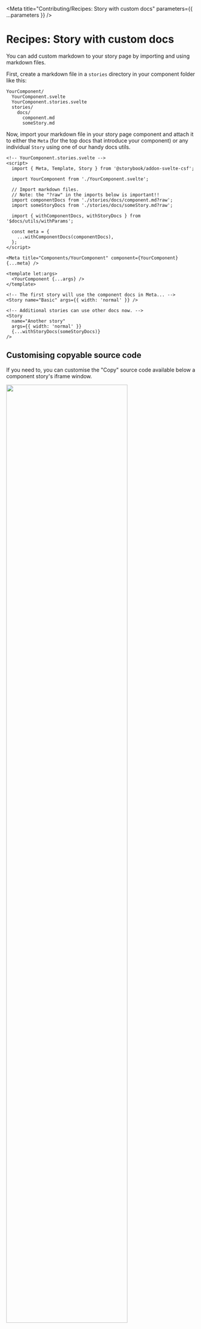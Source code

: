 


<Meta
  title="Contributing/Recipes: Story with custom docs"
  parameters={{ ...parameters }}
/>

# Recipes: Story with custom docs

You can add custom markdown to your story page by importing and using markdown files.

First, create a markdown file in a `stories` directory in your component folder like this:

```
YourComponent/
  YourComponent.svelte
  YourComponent.stories.svelte
  stories/
    docs/
      component.md
      someStory.md
```

Now, import your markdown file in your story page component and attach it to either the `Meta` (for the top docs that introduce your component) or any individual `Story` using one of our handy docs utils.

```svelte
<!-- YourComponent.stories.svelte -->
<script>
  import { Meta, Template, Story } from '@storybook/addon-svelte-csf';

  import YourComponent from './YourComponent.svelte';

  // Import markdown files.
  // Note: the "?raw" in the imports below is important!!
  import componentDocs from './stories/docs/component.md?raw';
  import someStoryDocs from './stories/docs/someStory.md?raw';

  import { withComponentDocs, withStoryDocs } from '$docs/utils/withParams';

  const meta = {
    ...withComponentDocs(componentDocs),
  };
</script>

<Meta title="Components/YourComponent" component={YourComponent} {...meta} />

<template let:args>
  <YourComponent {...args} />
</template>

<!-- The first story will use the component docs in Meta... -->
<Story name="Basic" args={{ width: 'normal' }} />

<!-- Additional stories can use other docs now. -->
<Story
  name="Another story"
  args={{ width: 'normal' }}
  {...withStoryDocs(someStoryDocs)}
/>
```

## Customising copyable source code

If you need to, you can customise the "Copy" source code available below a component story's iframe window.

<img className="feature" src={SourceCodeImg} width="80%" />

First, add a snippet file in a `stories` directory in your component folder like this:

```
YourComponent/
  YourComponent.svelte
  YourComponent.stories.svelte
  stories/
    snippets/
      default.svelte
```

Now, import your snippet file in your story page component and attach it to any individual `Story` using our docs utils.

```svelte
<script>
  import { Meta, Template, Story } from '@storybook/addon-svelte-csf';

  import YourComponent from './YourComponent.svelte';

  // Import snippet file.
  // Note: the "?raw" in the import below is important!!
  import defaultSource from './stories/snippets/default.svelte?raw';

  import { withSource } from '$docs/utils/withParams';

  const meta = {
    title: 'Components/YourComponent',
    component: YourComponent,
  };
</script>

<meta {...meta} />

<template let:args>
  <YourComponent {...args} />
</template>

<!-- Pass source in inside an object keyed by your snippet's language, e.g., svelte, scss, etc. -->
<Story
  name="Basic"
  args={{ width: 'normal' }}
  {...withSource({ svelte: defaultSnippet })}
/>
```

> **Pro tip:** If you pass your source code in directly, the code won't change prop values when users play with Storybook's built-in [controls panel](https://storybook.js.org/docs/svelte/essentials/controls), so it's best to start with a default example using the generated source code.

If you're adding source code AND custom docs to a story, you can chain `withSource` and `withComponentDocs` like this:

```svelte
<!-- ... -->

<Story
  name="Extra wide"
  args={{ width: 'wider' }}
  {...withComponentDocs(componentDocs, withSource({ svelte: defaultSnippet }))}
/>
```
